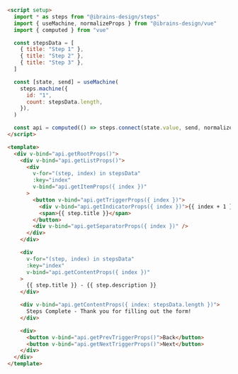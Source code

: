 ```html
<script setup>
  import * as steps from "@ibrains-design/steps"
  import { useMachine, normalizeProps } from "@ibrains-design/vue"
  import { computed } from "vue"

  const stepsData = [
    { title: "Step 1" },
    { title: "Step 2" },
    { title: "Step 3" },
  ]

  const [state, send] = useMachine(
    steps.machine({
      id: "1",
      count: stepsData.length,
    }),
  )

  const api = computed(() => steps.connect(state.value, send, normalizeProps))
</script>

<template>
  <div v-bind="api.getRootProps()">
    <div v-bind="api.getListProps()">
      <div
        v-for="(step, index) in stepsData"
        :key="index"
        v-bind="api.getItemProps({ index })"
      >
        <button v-bind="api.getTriggerProps({ index })">
          <div v-bind="api.getIndicatorProps({ index })">{{ index + 1 }}</div>
          <span>{{ step.title }}</span>
        </button>
        <div v-bind="api.getSeparatorProps({ index })" />
      </div>
    </div>

    <div
      v-for="(step, index) in stepsData"
      :key="index"
      v-bind="api.getContentProps({ index })"
    >
      {{ step.title }} - {{ step.description }}
    </div>

    <div v-bind="api.getContentProps({ index: stepsData.length })">
      Steps Complete - Thank you for filling out the form!
    </div>

    <div>
      <button v-bind="api.getPrevTriggerProps()">Back</button>
      <button v-bind="api.getNextTriggerProps()">Next</button>
    </div>
  </div>
</template>
```
